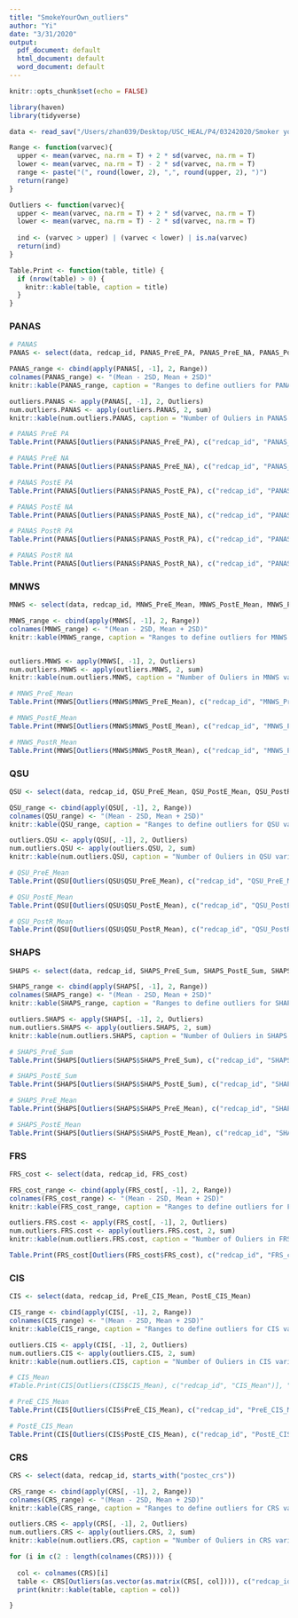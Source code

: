 ```yaml
---
title: "SmokeYourOwn_outliers"
author: "Yi"
date: "3/31/2020"
output:
  pdf_document: default
  html_document: default
  word_document: default
---
```


```r
knitr::opts_chunk$set(echo = FALSE)
```

```r
library(haven)
library(tidyverse)
```

```r
data <- read_sav("/Users/zhan039/Desktop/USC_HEAL/P4/03242020/Smoker your own_with scoring added_3.23.2020.sav")
```

```r
Range <- function(varvec){
  upper <- mean(varvec, na.rm = T) + 2 * sd(varvec, na.rm = T)
  lower <- mean(varvec, na.rm = T) - 2 * sd(varvec, na.rm = T)
  range <- paste("(", round(lower, 2), ",", round(upper, 2), ")")
  return(range)
}

Outliers <- function(varvec){
  upper <- mean(varvec, na.rm = T) + 2 * sd(varvec, na.rm = T)
  lower <- mean(varvec, na.rm = T) - 2 * sd(varvec, na.rm = T)
  
  ind <- (varvec > upper) | (varvec < lower) | is.na(varvec)
  return(ind)
}

Table.Print <- function(table, title) {
  if (nrow(table) > 0) {
    knitr::kable(table, caption = title)
  }
}
```

### PANAS
```r
# PANAS
PANAS <- select(data, redcap_id, PANAS_PreE_PA, PANAS_PreE_NA, PANAS_PostE_PA, PANAS_PostE_NA, PANAS_PostR_PA, PANAS_PostR_NA)

PANAS_range <- cbind(apply(PANAS[, -1], 2, Range))
colnames(PANAS_range) <- "(Mean - 2SD, Mean + 2SD)"
knitr::kable(PANAS_range, caption = "Ranges to define outliers for PANAS variables")

outliers.PANAS <- apply(PANAS[, -1], 2, Outliers)
num.outliers.PANAS <- apply(outliers.PANAS, 2, sum)
knitr::kable(num.outliers.PANAS, caption = "Number of Ouliers in PANAS variables", col.names = "# of outliers")

# PANAS PreE PA
Table.Print(PANAS[Outliers(PANAS$PANAS_PreE_PA), c("redcap_id", "PANAS_PreE_PA")], "PANAS_PreE_PA")

# PANAS PreE NA
Table.Print(PANAS[Outliers(PANAS$PANAS_PreE_NA), c("redcap_id", "PANAS_PreE_NA")], "PANAS_PreE_NA")

# PANAS PostE PA
Table.Print(PANAS[Outliers(PANAS$PANAS_PostE_PA), c("redcap_id", "PANAS_PostE_PA")], "PANAS_PostE_PA")

# PANAS PostE NA
Table.Print(PANAS[Outliers(PANAS$PANAS_PostE_NA), c("redcap_id", "PANAS_PostE_NA")], "PANAS_PostE_NA")

# PANAS PostR PA
Table.Print(PANAS[Outliers(PANAS$PANAS_PostR_PA), c("redcap_id", "PANAS_PostR_PA")], "PANAS_PostR_PA")

# PANAS PostR NA
Table.Print(PANAS[Outliers(PANAS$PANAS_PostR_NA), c("redcap_id", "PANAS_PostR_NA")], "PANAS_PostR_NA")
```

### MNWS
```r
MNWS <- select(data, redcap_id, MNWS_PreE_Mean, MNWS_PostE_Mean, MNWS_PostR_Mean)

MNWS_range <- cbind(apply(MNWS[, -1], 2, Range))
colnames(MNWS_range) <- "(Mean - 2SD, Mean + 2SD)"
knitr::kable(MNWS_range, caption = "Ranges to define outliers for MNWS variables")


outliers.MNWS <- apply(MNWS[, -1], 2, Outliers)
num.outliers.MNWS <- apply(outliers.MNWS, 2, sum)
knitr::kable(num.outliers.MNWS, caption = "Number of Ouliers in MNWS variables", col.names = "# of outliers")

# MNWS_PreE_Mean
Table.Print(MNWS[Outliers(MNWS$MNWS_PreE_Mean), c("redcap_id", "MNWS_PreE_Mean")], "MNWS_PreE_Mean")

# MNWS_PostE_Mean
Table.Print(MNWS[Outliers(MNWS$MNWS_PostE_Mean), c("redcap_id", "MNWS_PostE_Mean")], "MNWS_PostE_Mean")

# MNWS_PostR_Mean
Table.Print(MNWS[Outliers(MNWS$MNWS_PostR_Mean), c("redcap_id", "MNWS_PostR_Mean")], "MNWS_PostR_Mean")
```

### QSU
```r
QSU <- select(data, redcap_id, QSU_PreE_Mean, QSU_PostE_Mean, QSU_PostR_Mean)

QSU_range <- cbind(apply(QSU[, -1], 2, Range))
colnames(QSU_range) <- "(Mean - 2SD, Mean + 2SD)"
knitr::kable(QSU_range, caption = "Ranges to define outliers for QSU variables")

outliers.QSU <- apply(QSU[, -1], 2, Outliers)
num.outliers.QSU <- apply(outliers.QSU, 2, sum)
knitr::kable(num.outliers.QSU, caption = "Number of Ouliers in QSU variables", col.names = "# of outliers")

# QSU_PreE_Mean
Table.Print(QSU[Outliers(QSU$QSU_PreE_Mean), c("redcap_id", "QSU_PreE_Mean")], "QSU_PreE_Mean")

# QSU_PostE_Mean
Table.Print(QSU[Outliers(QSU$QSU_PostE_Mean), c("redcap_id", "QSU_PostE_Mean")], "QSU_PostE_Mean")

# QSU_PostR_Mean
Table.Print(QSU[Outliers(QSU$QSU_PostR_Mean), c("redcap_id", "QSU_PostR_Mean")], "QSU_PostR_Mean")
```

### SHAPS
```r
SHAPS <- select(data, redcap_id, SHAPS_PreE_Sum, SHAPS_PostE_Sum, SHAPS_PreE_Mean, SHAPS_PostE_Mean)

SHAPS_range <- cbind(apply(SHAPS[, -1], 2, Range))
colnames(SHAPS_range) <- "(Mean - 2SD, Mean + 2SD)"
knitr::kable(SHAPS_range, caption = "Ranges to define outliers for SHAPS variables")

outliers.SHAPS <- apply(SHAPS[, -1], 2, Outliers)
num.outliers.SHAPS <- apply(outliers.SHAPS, 2, sum)
knitr::kable(num.outliers.SHAPS, caption = "Number of Ouliers in SHAPS variables", col.names = "# of outliers")

# SHAPS_PreE_Sum
Table.Print(SHAPS[Outliers(SHAPS$SHAPS_PreE_Sum), c("redcap_id", "SHAPS_PreE_Sum")], "SHAPS_PreE_Sum")

# SHAPS_PostE_Sum
Table.Print(SHAPS[Outliers(SHAPS$SHAPS_PostE_Sum), c("redcap_id", "SHAPS_PostE_Sum")], "SHAPS_PostE_Sum")

# SHAPS_PreE_Mean
Table.Print(SHAPS[Outliers(SHAPS$SHAPS_PreE_Mean), c("redcap_id", "SHAPS_PreE_Mean")], "SHAPS_PreE_Mean")

# SHAPS_PostE_Mean
Table.Print(SHAPS[Outliers(SHAPS$SHAPS_PostE_Mean), c("redcap_id", "SHAPS_PostE_Mean")], "SHAPS_PostE_Mean")
```

### FRS
```r
FRS_cost <- select(data, redcap_id, FRS_cost)

FRS_cost_range <- cbind(apply(FRS_cost[, -1], 2, Range))
colnames(FRS_cost_range) <- "(Mean - 2SD, Mean + 2SD)"
knitr::kable(FRS_cost_range, caption = "Ranges to define outliers for FRS_cost")

outliers.FRS.cost <- apply(FRS_cost[, -1], 2, Outliers)
num.outliers.FRS.cost <- apply(outliers.FRS.cost, 2, sum)
knitr::kable(num.outliers.FRS.cost, caption = "Number of Ouliers in FRS_cost", col.names = "# of outliers")

Table.Print(FRS_cost[Outliers(FRS_cost$FRS_cost), c("redcap_id", "FRS_cost")], "FRS_cost")
```

### CIS
```r
CIS <- select(data, redcap_id, PreE_CIS_Mean, PostE_CIS_Mean)

CIS_range <- cbind(apply(CIS[, -1], 2, Range))
colnames(CIS_range) <- "(Mean - 2SD, Mean + 2SD)"
knitr::kable(CIS_range, caption = "Ranges to define outliers for CIS variables")

outliers.CIS <- apply(CIS[, -1], 2, Outliers)
num.outliers.CIS <- apply(outliers.CIS, 2, sum)
knitr::kable(num.outliers.CIS, caption = "Number of Ouliers in CIS variables", col.names = "# of outliers")

# CIS_Mean
#Table.Print(CIS[Outliers(CIS$CIS_Mean), c("redcap_id", "CIS_Mean")], "CIS_Mean")

# PreE_CIS_Mean
Table.Print(CIS[Outliers(CIS$PreE_CIS_Mean), c("redcap_id", "PreE_CIS_Mean")], "PreE_CIS_Mean")

# PostE_CIS_Mean
Table.Print(CIS[Outliers(CIS$PostE_CIS_Mean), c("redcap_id", "PostE_CIS_Mean")], "PostE_CIS_Mean")
```

### CRS
```r
CRS <- select(data, redcap_id, starts_with("postec_crs"))

CRS_range <- cbind(apply(CRS[, -1], 2, Range))
colnames(CRS_range) <- "(Mean - 2SD, Mean + 2SD)"
knitr::kable(CRS_range, caption = "Ranges to define outliers for CRS variables")

outliers.CRS <- apply(CRS[, -1], 2, Outliers)
num.outliers.CRS <- apply(outliers.CRS, 2, sum)
knitr::kable(num.outliers.CRS, caption = "Number of Ouliers in CRS variables", col.names = "# of outliers")

for (i in c(2 : length(colnames(CRS)))) {
  
  col <- colnames(CRS)[i]
  table <- CRS[Outliers(as.vector(as.matrix(CRS[, col]))), c("redcap_id", col)]
  print(knitr::kable(table, caption = col))

}
```

